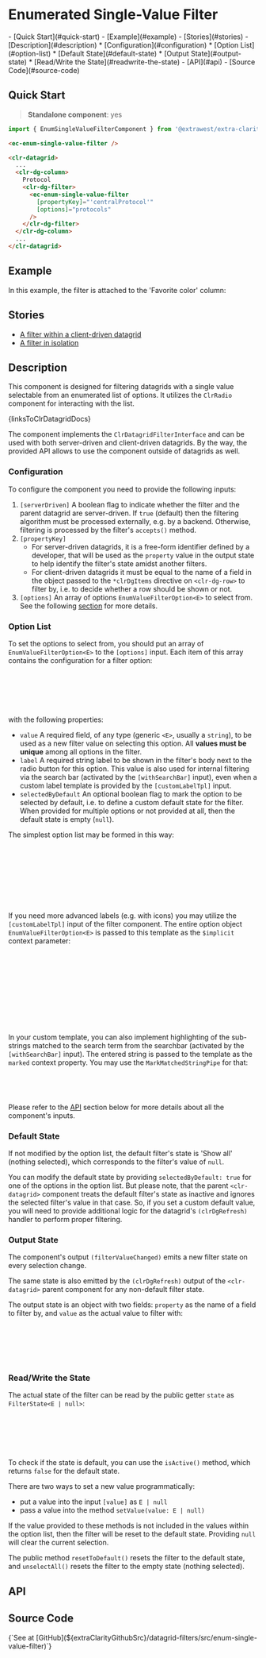 


<style>
  { docsStylePatch }
</style>

<Meta
  of={FilterStories}
  name="Overview"
/>

# Enumerated Single-Value Filter

<div className="table-of-contents">
  - [Quick Start](#quick-start)
  - [Example](#example)
  - [Stories](#stories)
  - [Description](#description)
    * [Configuration](#configuration)
    * [Option List](#option-list)
    * [Default State](#default-state)
    * [Output State](#output-state)
    * [Read/Write the State](#readwrite-the-state)
  - [API](#api)
  - [Source Code](#source-code)
</div>

## Quick Start

> **Standalone component**: yes

```typescript
import { EnumSingleValueFilterComponent } from '@extrawest/extra-clarity/datagrid-filters';
```
```html
<ec-enum-single-value-filter />
```
```html
<clr-datagrid>
  ...
  <clr-dg-column>
    Protocol
    <clr-dg-filter>
      <ec-enum-single-value-filter
        [propertyKey]="'centralProtocol'"
        [options]="protocols"
      />
    </clr-dg-filter>
  </clr-dg-column>
  ...
</clr-datagrid>
```

## Example

In this example, the filter is attached to the 'Favorite color' column:

<Canvas of={FilterStories.DocsExampleStory} />

## Stories

* [A filter within a client-driven datagrid](/story/components-datagrid-filters-enum-single-value-filter--within-datagrid-story)
* [A filter in isolation](/story/components-datagrid-filters-enum-single-value-filter--filter-itself-story)

## Description

This component is designed for filtering datagrids with a single value selectable from an enumerated list of options.
It utilizes the `ClrRadio` component for interacting with the list.

<Markdown>{linksToClrDatagridDocs}</Markdown>

The component implements the `ClrDatagridFilterInterface` and can be used with both server-driven and client-driven
datagrids. By the way, the provided API allows to use the component outside of datagrids as well.

### Configuration

To configure the component you need to provide the following inputs:

1. `[serverDriven]`  A boolean flag to indicate whether the filter and the parent datagrid are server-driven.
    If `true` (default) then the filtering algorithm must be processed externally, e.g. by a backend.
    Otherwise, filtering is processed by the filter's `accepts()` method.
2. `[propertyKey]`
    * For server-driven datagrids, it is a free-form identifier defined by a developer, that will be used
        as the `property` value in the output state to help identify the filter's state amidst another filters.
    * For client-driven datagrids it must be equal to the name of a field in the object passed to the `*clrDgItems`
        directive on `<clr-dg-row>` to filter by, i.e. to decide whether a row should be shown or not.
3. `[options]` An array of options `EnumValueFilterOption<E>` to select from.
    See the following [section](#option-list) for more details.

### Option List

To set the options to select from, you should put an array of `EnumValueFilterOption<E>` to the `[options]` input.
Each item of this array contains the configuration for a filter option:

```typescript
export interface EnumValueFilterOption<E> {
    value: E;
    label: string;
    selectedByDefault?: boolean;
}
```

with the following properties:
* `value`
    A required field, of any type (generic `<E>`, usually a `string`), to be used as a new filter value
    on selecting this option. All **values must be unique** among all options in the filter.
* `label`
    A required string label to be shown in the filter's body next to the radio button for this option.
    This value is also used for internal filtering via the search bar (activated by the `[withSearchBar]` input),
    even when a custom label template is provided by the `[customLabelTpl]` input.
* `selectedByDefault`
    An optional boolean flag to mark the option to be selected by default,
    i.e. to define a custom default state for the filter.
    When provided for multiple options or not provided at all, then the default state is empty (`null`).

The simplest option list may be formed in this way:

```typescript
const options: EnumValueFilterOption<string>[] = ['red','green','blue'].map(value => ({ value, label: value }));

// or hardcoded:
const options: EnumValueFilterOption<string>[] = [
  { value: 'red', label: 'Red' },
  { value: 'green', label: 'Green' },
  { value: 'blue', label: 'Blue },
];
```

If you need more advanced labels (e.g. with icons) you may utilize the `[customLabelTpl]` input of the filter component.
The entire option object `EnumValueFilterOption<E>` is passed to this template as the `$implicit` context parameter:

```html
<ec-enum-single-value-filter
  [propertyKey]="'color'"
  [options]="colors"
  [customLabelTpl]="customColorLabel"
/>
...
<ng-template #customColorLabel let-option>
  <span>{{ option.label }}</span>
  <cds-icon shape="mapOptionToCdsIconShape(option)" />
</ng-template>
```

In your custom template, you can also implement highlighting of the sub-strings matched to
the search term from the searchbar (activated by the `[withSearchBar]` input).
The entered string is passed to the template as the `marked` context property.
You may use the `MarkMatchedStringPipe` for that:

```html
<ng-template #customLabel let-option let-marked="marked">
  <span [innerHtml]="option.label | markMatched:marked"></span>
</ng-template>
```

Please refer to the [API](#api) section below for more details about all the component's inputs.

### Default State

If not modified by the option list, the default filter's state is 'Show all' (nothing selected),
which corresponds to the filter's value of `null`.

You can modify the default state by providing `selectedByDefault: true` for one of the options in the option list.
But please note, that the parent `<clr-datagrid>` component treats the default filter's state as inactive
and ignores the selected filter's value in that case. So, if you set a custom default value, you will need
to provide additional logic for the datagrid's `(clrDgRefresh)` handler to perform proper filtering.

### Output State

The component's output `(filterValueChanged)` emits a new filter state on every selection change.

The same state is also emitted by the `(clrDgRefresh)` output of the `<clr-datagrid>` parent component for any
non-default filter state.

The output state is an object with two fields: `property` as the name of a field to filter by, and `value` as the
actual value to filter with:

```typescript
// interface FilterState<E | null>
{
  property: string | number;
  value: E | null;
}
```

### Read/Write the State

The actual state of the filter can be read by the public getter `state` as `FilterState<E | null>`:

```html
...
<ec-enum-single-value-filter #filterByColor />
...
<span>{{ filterByColor.state.value }}</span>
...
```

To check if the state is default, you can use the `isActive()` method, which returns `false` for the default state.

There are two ways to set a new value programmatically:
* put a value into the input `[value]` as `E | null`
* pass a value into the method `setValue(value: E | null)`

If the value provided to these methods is not included in the values within the option list,
then the filter will be reset to the default state. Providing `null` will clear the current selection.

The public method `resetToDefault()` resets the filter to the default state, and
`unselectAll()` resets the filter to the empty state (nothing selected).

## API

<ArgTypes sort="requiredFirst" />

## Source Code

<Markdown>
  {`See at [GitHub](${extraClarityGithubSrc}/datagrid-filters/src/enum-single-value-filter)`}
</Markdown>
